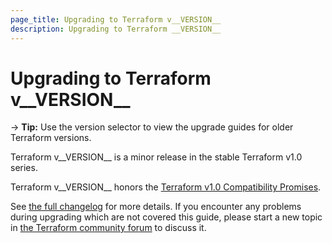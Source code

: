 ```yaml
---
page_title: Upgrading to Terraform v__VERSION__
description: Upgrading to Terraform __VERSION__
---
```


# Upgrading to Terraform v__VERSION__

-> **Tip:** Use the version selector to view the upgrade guides for older Terraform versions.

Terraform v__VERSION__ is a minor release in the stable Terraform v1.0 series.

Terraform v__VERSION__ honors the
[Terraform v1.0 Compatibility Promises](https://developer.hashicorp.com/terraform/language/v1-compatibility-promises).

See [the full changelog](https://github.com/hashicorp/terraform/blob/v__VERSION__/CHANGELOG.md)
for more details. If you encounter any problems during upgrading which are not
covered this guide, please start a new topic in
[the Terraform community forum](https://discuss.hashicorp.com/c/terraform-core)
to discuss it.
